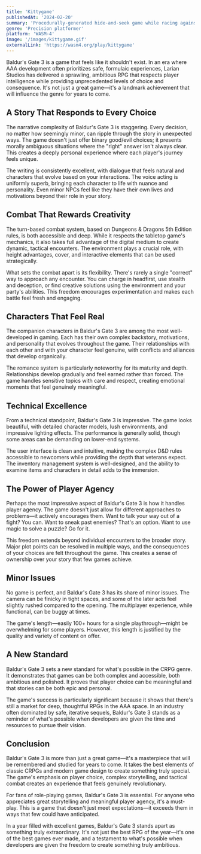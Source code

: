 ```yaml
---
title: 'Kittygame'
publishedAt: '2024-02-20'
summary: 'Procedurally-generated hide-and-seek game while racing against the clock to find all the kitties!'
genre: 'Precision platformer'
platform: 'WASM-4'
image: '/images/kittygame.gif'
externalLink: 'https://wasm4.org/play/kittygame'
---
```


Baldur's Gate 3 is a game that feels like it shouldn't exist. In an era where AAA development often prioritizes safe, formulaic experiences, Larian Studios has delivered a sprawling, ambitious RPG that respects player intelligence while providing unprecedented levels of choice and consequence. It's not just a great game—it's a landmark achievement that will influence the genre for years to come.

## A Story That Responds to Every Choice

The narrative complexity of Baldur's Gate 3 is staggering. Every decision, no matter how seemingly minor, can ripple through the story in unexpected ways. The game doesn't just offer binary good/evil choices; it presents morally ambiguous situations where the "right" answer isn't always clear. This creates a deeply personal experience where each player's journey feels unique.

The writing is consistently excellent, with dialogue that feels natural and characters that evolve based on your interactions. The voice acting is uniformly superb, bringing each character to life with nuance and personality. Even minor NPCs feel like they have their own lives and motivations beyond their role in your story.

## Combat That Rewards Creativity

The turn-based combat system, based on Dungeons & Dragons 5th Edition rules, is both accessible and deep. While it respects the tabletop game's mechanics, it also takes full advantage of the digital medium to create dynamic, tactical encounters. The environment plays a crucial role, with height advantages, cover, and interactive elements that can be used strategically.

What sets the combat apart is its flexibility. There's rarely a single "correct" way to approach any encounter. You can charge in headfirst, use stealth and deception, or find creative solutions using the environment and your party's abilities. This freedom encourages experimentation and makes each battle feel fresh and engaging.

## Characters That Feel Real

The companion characters in Baldur's Gate 3 are among the most well-developed in gaming. Each has their own complex backstory, motivations, and personality that evolves throughout the game. Their relationships with each other and with your character feel genuine, with conflicts and alliances that develop organically.

The romance system is particularly noteworthy for its maturity and depth. Relationships develop gradually and feel earned rather than forced. The game handles sensitive topics with care and respect, creating emotional moments that feel genuinely meaningful.

## Technical Excellence

From a technical standpoint, Baldur's Gate 3 is impressive. The game looks beautiful, with detailed character models, lush environments, and impressive lighting effects. The performance is generally solid, though some areas can be demanding on lower-end systems.

The user interface is clean and intuitive, making the complex D&D rules accessible to newcomers while providing the depth that veterans expect. The inventory management system is well-designed, and the ability to examine items and characters in detail adds to the immersion.

## The Power of Player Agency

Perhaps the most impressive aspect of Baldur's Gate 3 is how it handles player agency. The game doesn't just allow for different approaches to problems—it actively encourages them. Want to talk your way out of a fight? You can. Want to sneak past enemies? That's an option. Want to use magic to solve a puzzle? Go for it.

This freedom extends beyond individual encounters to the broader story. Major plot points can be resolved in multiple ways, and the consequences of your choices are felt throughout the game. This creates a sense of ownership over your story that few games achieve.

## Minor Issues

No game is perfect, and Baldur's Gate 3 has its share of minor issues. The camera can be finicky in tight spaces, and some of the later acts feel slightly rushed compared to the opening. The multiplayer experience, while functional, can be buggy at times.

The game's length—easily 100+ hours for a single playthrough—might be overwhelming for some players. However, this length is justified by the quality and variety of content on offer.

## A New Standard

Baldur's Gate 3 sets a new standard for what's possible in the CRPG genre. It demonstrates that games can be both complex and accessible, both ambitious and polished. It proves that player choice can be meaningful and that stories can be both epic and personal.

The game's success is particularly significant because it shows that there's still a market for deep, thoughtful RPGs in the AAA space. In an industry often dominated by safe, iterative sequels, Baldur's Gate 3 stands as a reminder of what's possible when developers are given the time and resources to pursue their vision.

## Conclusion

Baldur's Gate 3 is more than just a great game—it's a masterpiece that will be remembered and studied for years to come. It takes the best elements of classic CRPGs and modern game design to create something truly special. The game's emphasis on player choice, complex storytelling, and tactical combat creates an experience that feels genuinely revolutionary.

For fans of role-playing games, Baldur's Gate 3 is essential. For anyone who appreciates great storytelling and meaningful player agency, it's a must-play. This is a game that doesn't just meet expectations—it exceeds them in ways that few could have anticipated.

In a year filled with excellent games, Baldur's Gate 3 stands apart as something truly extraordinary. It's not just the best RPG of the year—it's one of the best games ever made, and a testament to what's possible when developers are given the freedom to create something truly ambitious. 